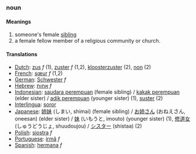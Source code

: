=== noun ===

==== Meanings ====
# someone's female [[sibling]]
# a female fellow member of a religious community or church.

==== Translations ====
*[[Dutch]]: [[zus]] ''f'' (1), [[zuster]] ''f'' (1,2), [[kloosterzuster]] (2), [[non]] (2)
*[[French]]: [[sœur]] ''f'' (1,2)
*[[German]]: [[Schwester]] ''f''
*[[Hebrew]]: [[אחות]] ''f''
*[[Indonesian]]: [[saudara perempuan]] (female sibling) / [[kakak perempuan]] (elder sister) / [[adik perempuan]] (younger sister) (1), [[suster]] (2)
*[[Interlingua]]: [[soror]]
*[[Japanese]]: [[姉妹]] (しまい, shimai) (female sibling) / [[お姉さん]] (おねえさん, oneesan) (elder sister) / [[妹]] (いもうと, imouto) (younger sister) (1), [[修道女]] (しゅうどうじょ, shuudoujou) / [[シスター]] (shistaa) (2)
*[[Polish]]: [[siostra]] ''f''
*[[Portuguese]]: [[irmã]] ''f''
*[[Spanish]]: [[hermana]] ''f''
